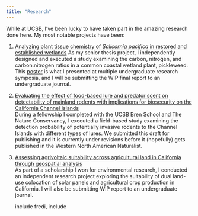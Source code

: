 ```yaml
---
title: "Research"
---
```


While at UCSB, I've been lucky to have taken part in the amazing research done here. My most notable projects have been:

1.  [Analyzing plant tissue chemistry of *Salicornia pacifica* in restored and established wetlands](pickleweed_poster.pdf) As my senior thesis project, I independently designed and executed a study examining the carbon, nitrogen, and carbon:nitrogen ratios in a common coastal wetland plant, pickleweed. This [poster](https://escholarship.org/uc/item/9996m8sq) is what I presented at multiple undergraduate research symposia, and I will be submitting the WIP final report to an undergraduate journal.

2.  [Evaluating the effect of food-based lure and predator scent on detectability of mainland rodents with implications for biosecurity on the California Channel Islands](tnc_biosecurity_camera_trapping.pdf)\
    During a fellowship I completed with the UCSB Bren School and The Nature Conservancy, I executed a field-based study examining the detection probability of potentially invasive rodents to the Channel Islands with different types of lures. We submitted this draft for publishing and it is currently under revisions before it (hopefully) gets published in the Western North American Naturalist.

3.  [Assessing agrivoltaic suitability across agricultural land in California through geospatial analysis](https://escholarship.org/uc/item/6j4070q4)\
    As part of a scholarship I won for environmental research, I conducted an independent research project exploring the suitability of dual land-use colocation of solar panels and agricultural crop production in California. I will also be submitting WIP report to an undergraduate journal.

    include fredi, include
